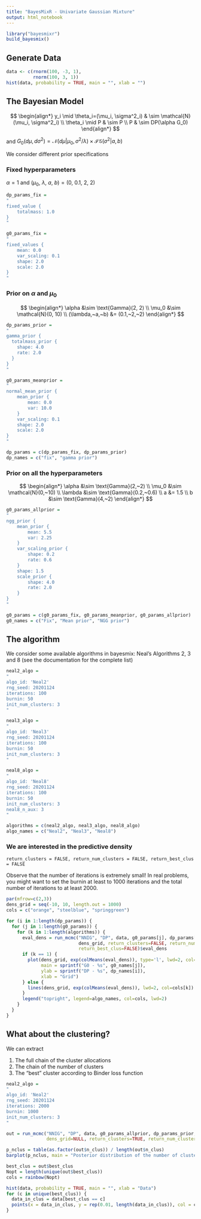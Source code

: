 ```yaml
---
title: "BayesMixR - Univariate Gaussian Mixture"
output: html_notebook
---
```


```r
library("bayesmixr")
build_bayesmix()
```

## Generate Data

```r
data <- c(rnorm(100, -3, 1),
          rnorm(100, 3, 1))
hist(data, probability = TRUE, main = "", xlab = "")
```

## The Bayesian Model

$$
\begin{align*}
y_i \mid \theta_i=(\mu_i, \sigma^2_i) & \sim \mathcal{N}(\mu_i, \sigma^2_i) \\
\theta_i \mid P & \sim P \\
P & \sim DP(\alpha G_0)
\end{align*}
$$

and $G_0(d\mu, d\sigma^2) = \mathcal N(d\mu | \mu_0, \sigma^2/\lambda) \times \mathcal{IG}(\sigma^2 | a, b)$

We consider different prior specifications

### Fixed hyperparameters

$\alpha = 1$ and $(\mu_0,~\lambda,~a,~b) = (0,~0.1,~2,~2)$

```r
dp_params_fix =
"
fixed_value {
    totalmass: 1.0
}
"

g0_params_fix =
"
fixed_values {
    mean: 0.0
    var_scaling: 0.1
    shape: 2.0
    scale: 2.0
}
"
```

### Prior on $\alpha$ and $\mu_{0}$

$$
\begin{align*}
\alpha &\sim \text{Gamma}(2, 2) \\
\mu_0 &\sim \mathcal{N}(0, 10) \\
(\lambda,~a,~b) &= (0.1,~2,~2)
\end{align*}
$$

```r
dp_params_prior =
"
gamma_prior {
  totalmass_prior {
    shape: 4.0
    rate: 2.0
  }
}
"

g0_params_meanprior =
"
normal_mean_prior {
    mean_prior {
        mean: 0.0
        var: 10.0
    }
    var_scaling: 0.1
    shape: 2.0
    scale: 2.0
}
"

dp_params = c(dp_params_fix, dp_params_prior)
dp_names = c("fix", "gamma prior")
```

### **Prior on all the hyperparameters**

$$
\begin{align*}
\alpha &\sim \text{Gamma}(2,~2) \\
\mu_0 &\sim \mathcal{N}(0,~10) \\
\lambda &\sim \text{Gamma}(0.2,~0.6) \\
a &= 1.5 \\
b &\sim \text{Gamma}(4,~2)
\end{align*}
$$

```r
g0_params_allprior =
"
ngg_prior {
    mean_prior {
        mean: 5.5
        var: 2.25
    }
    var_scaling_prior {
        shape: 0.2
        rate: 0.6
    }
    shape: 1.5
    scale_prior {
        shape: 4.0
        rate: 2.0
    }
}
"

g0_params = c(g0_params_fix, g0_params_meanprior, g0_params_allprior)
g0_names = c("Fix", "Mean prior", "NGG prior")
```

## The algorithm

We consider some available algorithms in bayesmix: Neal's Algorithms 2, 3 and 8 (see the documentation for the complete list)

```r
neal2_algo =
"
algo_id: 'Neal2'
rng_seed: 20201124
iterations: 100
burnin: 50
init_num_clusters: 3
"

neal3_algo =
"
algo_id: 'Neal3'
rng_seed: 20201124
iterations: 100
burnin: 50
init_num_clusters: 3
"

neal8_algo =
"
algo_id: 'Neal8'
rng_seed: 20201124
iterations: 100
burnin: 50
init_num_clusters: 3
neal8_n_aux: 3
"

algorithms = c(neal2_algo, neal3_algo, neal8_algo)
algo_names = c("Neal2", "Neal3", "Neal8")
```

### We are interested in the predictive density

`return_clusters = FALSE, return_num_clusters = FALSE, return_best_clus = FALSE`

Observe that the number of iterations is extremely small! In real problems, you might want to set the burnin at least to 1000 iterations and the total number of iterations to at least 2000.

```r
par(mfrow=c(2,3))
dens_grid = seq(-10, 10, length.out = 1000)
cols = c("orange", "steelblue", "springgreen")

for (i in 1:length(dp_params)) {
  for (j in 1:length(g0_params)) {
    for (k in 1:length(algorithms)) {
      eval_dens = run_mcmc("NNIG", "DP", data, g0_params[j], dp_params[i], algorithms[k],
                           dens_grid, return_clusters=FALSE, return_num_clusters=FALSE,
                           return_best_clus=FALSE)$eval_dens
      if (k == 1) {
        plot(dens_grid, exp(colMeans(eval_dens)), type='l', lwd=2, col=cols[k],
             main = sprintf("G0 - %s", g0_names[j]),
             ylab = sprintf("DP - %s", dp_names[i]),
             xlab = "Grid")
      } else {
        lines(dens_grid, exp(colMeans(eval_dens)), lwd=2, col=cols[k])
      }
      legend("topright", legend=algo_names, col=cols, lwd=2)
    }
  }
}
```

## What about the clustering?

We can extract

1.  The full chain of the cluster allocations
2.  The chain of the number of clusters
3.  The "best" cluster according to Binder loss function

```r
neal2_algo =
"
algo_id: 'Neal2'
rng_seed: 20201124
iterations: 2000
burnin: 1000
init_num_clusters: 3
"
```

```r
out = run_mcmc("NNIG", "DP", data, g0_params_allprior, dp_params_prior, neal2_algo,
               dens_grid=NULL, return_clusters=TRUE, return_num_clusters=TRUE, return_best_clus=TRUE)
```

```r
p_nclus = table(as.factor(out$n_clus)) / length(out$n_clus)
barplot(p_nclus, main = "Posterior distribution of the number of clusters")
```

```r
best_clus = out$best_clus
Nopt = length(unique(out$best_clus))
cols = rainbow(Nopt)

hist(data, probability = TRUE, main = "", xlab = "Data")
for (c in unique(best_clus)) {
  data_in_clus = data[best_clus == c]
  points(x = data_in_clus, y = rep(0.01, length(data_in_clus)), col = cols[c+1], pch=19)
}
```
